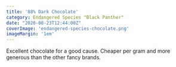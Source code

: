 ```yaml
---
title: '88% Dark Chocolate'
category: Endangered Species "Black Panther"
date: "2020-08-23T12:44:00Z"
coverImage: 'endangered-species-chocolate.png'
imageMargin: '1em'
---
```


Excellent chocolate for a good cause. Cheaper per gram and more generous than the other fancy brands.
